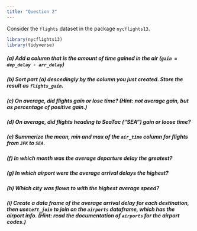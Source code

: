```yaml
---
title: "Question 2"
---
```


Consider the `flights` dataset in the package `nycflights13`.

```r
library(nycflights13)
library(tidyverse)
```


##### (a) Add a column that is the amount of time gained in the air (`gain = dep_delay - arr_delay`)



##### (b) Sort part (a) descedingly by the column you just created. Store the result as `flights_gain`.



##### (c) On average, did flights gain or lose time? (Hint: not average gain, but as percentage of positive gain.)



##### (d) On average, did flights heading to SeaTac ("SEA") gain or loose time?



##### (e) Summerize the mean, min and max of the `air_time` column for flights from `JFK` to `SEA`.



##### (f) In which month was the average departure delay the greatest?



##### (g) In which airport were the average arrival delays the highest?



#####  (h) Which city was flown to with the highest average speed?



##### (i) Create a data frame of the average arrival delay for each destination, then use` left_join` to join on the `airports` dataframe, which has the airport info. (Hint: read the documentation of `airports` for the airport codes.)

